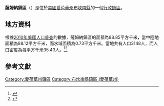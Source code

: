 {{noteTA
|G1=USState
|G2=地名
|G3=Unit
}}
{{Infobox settlement
|official_name            = 薩姆納鎮區
|native_name = Sumner Township
|settlement_type          = [[行政鎮區|行政鎮區]]
|image_skyline            = 
|imagesize                = 
|image_map                = Map highlighting Sumner Township, Buchanan County, Iowa.svg
|mapsize                  = 250px
|pushpin_map  =USA Iowa
|pushpin_label = 薩姆納鎮區
|pushpin_label_position   = top
|pushpin_map_caption      = 薩姆納鎮區在愛荷華州的位置
|subdivision_type         = [[世界政區索引|國家]]
|subdivision_type1        = [[美国州份|州份]]
|subdivision_type2        = [[愛荷華州行政区划|縣]]
|subdivision_name         = [[美国|美国]]
|subdivision_name1        = [[愛荷華州|愛荷華州]]
|subdivision_name2        = [[布坎南縣_(愛荷華州)|布坎南縣]]
|elevation_ft             = 932
|elevation_m              = 284
|timezone                 = [[北美中部時區|北美中部時區]]
|area_total_km2           = 88.85
|area_land_km2            = 88.12
|area_water_km2           = 0.73
|area_total_sq_mi         = 
|area_land_sq_mi          = 
|area_water_sq_mi         = 
|population_as_of         = [[2010年美國人口普查|2010]]
|population_footnotes     = 
|population_total         = 3148
|population_density_km2   = auto
|population_density_sq_mi = auto
|utc_offset               = -6
|coordinates              = {{coord|42|25|25|N|91|53|40|W|type:city_region:US-AL_source:GNS-enwiki|display=inline,title}}
| coor_pinpoint           = 
| coordinates_footnotes   = 
|timezone_DST             = CDT
|utc_offset_DST           = -5
|postal_code_type         = [[美國郵區編號|郵區編號]]
|postal_code              = 
|area_code                = {{link-en|电话区号319|Area code 319|319}}
|blank_name = [[地名信息系统|GNIS ID]]
|blank_info = 468765
}}
'''薩姆納鎮區'''（{{lang-en|Sumner Township}}）是位於[[美國|美國]][[愛荷華州|愛荷華州]][[布坎南縣_(愛荷華州)|布坎南縣]]的一個[[行政鎮區|行政鎮區]]。

== 地方資料 ==
根據[[2010年美國人口普查|2010年美國人口普查]]的數據，薩姆納鎮區的面積為88.85平方千米，當中陸地面積為88.12平方千米，而水域面積為0.73平方千米。當地共有人口3148人，而人口密度為每平方千米35.43人。<ref name="GR8">{{cite web|url=http://factfinder2.census.gov|publisher=[[美国人口调查局|美国人口调查局]]|accessdate=2011-05-14|title=American FactFinder|archive-date=2013-09-11|archive-url=https://web.archive.org/web/20130911234518/http://factfinder2.census.gov/|dead-url=no}}</ref><ref>{{cite web|url=https://www.citypopulation.de/en/usa/iowa/admin/|title=USA: Iowa (Counties and Townships) - City Population}}</ref>

== 參考文獻 ==
{{reflist}}

{{布坎南縣 (愛荷華州)}}

{{DEFAULTSORT:Sumner Township}}
[[Category:愛荷華州鎮區|Category:愛荷華州鎮區]]
[[Category:布坎南縣鎮區_(愛荷華州)|Category:布坎南縣鎮區 (愛荷華州)]]

{{Iowa-geo-stub}}